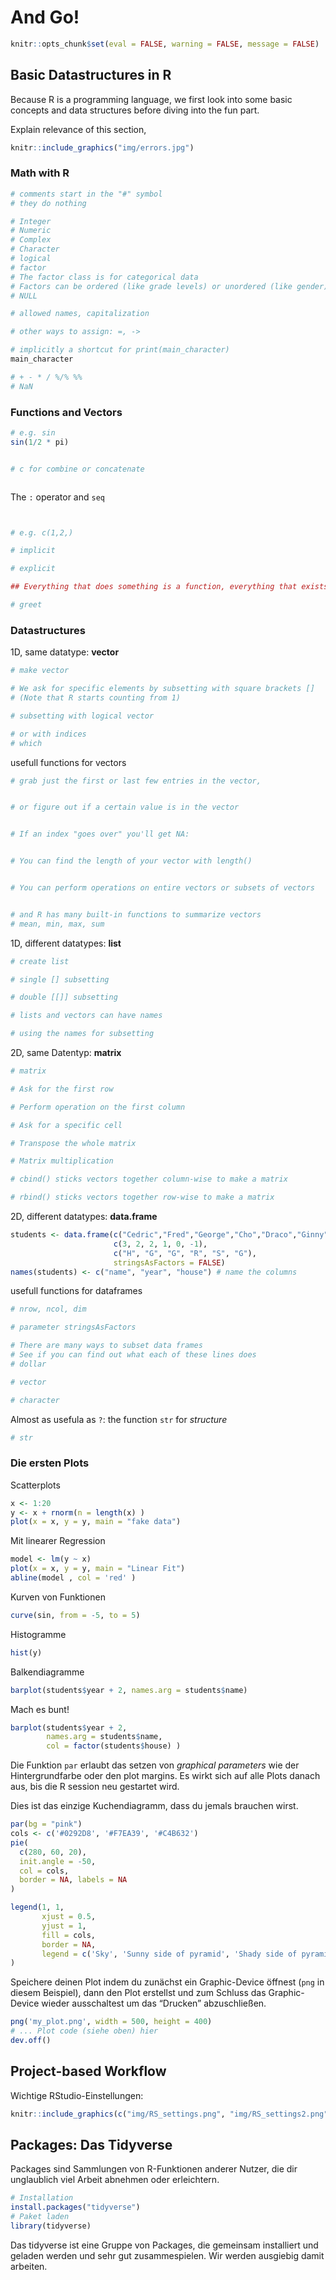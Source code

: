 # And Go! {#day1}

```r
knitr::opts_chunk$set(eval = FALSE, warning = FALSE, message = FALSE)
```

<!-- Slides! -->

## Basic Datastructures in R

Because R is a programming language, we first look into
some basic concepts and data structures before diving
into the fun part.

<!-- Open a new R-Script. -->

<!-- R and RStudio -->

<!-- Explanation, shortcut, mac vs pc -->

<!-- Inspired by [learnXinYminutes](https://learnxinyminutes.com/docs/r/). -->

Explain relevance of this section, 

```r
knitr::include_graphics("img/errors.jpg")
```

### Math with R

```r
# comments start in the "#" symbol
# they do nothing
```

<!-- datatypes -->

<!-- executing code -->

```r
# Integer
# Numeric
# Complex 
# Character
# logical
# factor
# The factor class is for categorical data
# Factors can be ordered (like grade levels) or unordered (like gender)
# NULL
```

<!-- variables -->

<!-- intuition -->

```r
# allowed names, capitalization

# other ways to assign: =, ->
```

<!-- getting the content of a variable -->

```r
# implicitly a shortcut for print(main_character)
main_character
```

<!-- basic math -->

```r
# + - * / %/% %% 
# NaN
```

### Functions and Vectors

<!-- importance of functions -->

<!-- functions and mathematical functions -->

```r
# e.g. sin
sin(1/2 * pi)

```

<!-- `?funktion`, F1 -->

```r

```

<!-- everything in R is a vector -->

```r
# c for combine or concatenate

```

<!-- vectorisation of operations -->

```r

```

The `:` operator and `seq`

```r

```

<!-- logical comparisons -->

<!-- also elementwise -->

```r


```


<!-- periodic reminder: error messages are your friends and completely normal -->

```r
# e.g. c(1,2,)

```

<!-- combination of different datatypes -->

```r
# implicit

# explicit

```

<!-- write your own first function -->

```r
## Everything that does something is a function, everything that exists is an object

# greet
```

### Datastructures

1D, same datatype: **vector**

```r
# make vector

# We ask for specific elements by subsetting with square brackets []
# (Note that R starts counting from 1)

# subsetting with logical vector

# or with indices
# which

```

usefull functions for vectors

```r
# grab just the first or last few entries in the vector,


# or figure out if a certain value is in the vector


# If an index "goes over" you'll get NA:


# You can find the length of your vector with length()


# You can perform operations on entire vectors or subsets of vectors


# and R has many built-in functions to summarize vectors
# mean, min, max, sum


```

1D, different datatypes: **list**

```r
# create list

# single [] subsetting

# double [[]] subsetting

# lists and vectors can have names

# using the names for subsetting
```

2D, same Datentyp: **matrix**

```r
# matrix

# Ask for the first row

# Perform operation on the first column

# Ask for a specific cell

# Transpose the whole matrix

# Matrix multiplication

# cbind() sticks vectors together column-wise to make a matrix

# rbind() sticks vectors together row-wise to make a matrix

```

2D, different datatypes: **data.frame**

```r
students <- data.frame(c("Cedric","Fred","George","Cho","Draco","Ginny"),
                       c(3, 2, 2, 1, 0, -1),
                       c("H", "G", "G", "R", "S", "G"),
                       stringsAsFactors = FALSE)
names(students) <- c("name", "year", "house") # name the columns
```

usefull functions for dataframes

```r
# nrow, ncol, dim

# parameter stringsAsFactors

# There are many ways to subset data frames
# See if you can find out what each of these lines does
# dollar

# vector

# character

```

Almost as usefula as `?`: the function `str` for _structure_

```r
# str
```

### Die ersten Plots

Scatterplots

```r
x <- 1:20
y <- x + rnorm(n = length(x) )
plot(x = x, y = y, main = "fake data")
```

Mit linearer Regression

```r
model <- lm(y ~ x)
plot(x = x, y = y, main = "Linear Fit")
abline(model , col = 'red' )
```

Kurven von Funktionen

```r
curve(sin, from = -5, to = 5)
```

Histogramme

```r
hist(y)
```

Balkendiagramme

```r
barplot(students$year + 2, names.arg = students$name)
```

Mach es bunt!

```r
barplot(students$year + 2,
        names.arg = students$name,
        col = factor(students$house) )
```

Die Funktion `par` erlaubt das setzen von _graphical parameters_
wie der Hintergrundfarbe oder den plot margins. Es wirkt sich
auf alle Plots danach aus, bis die R session neu gestartet wird.

Dies ist das einzige Kuchendiagramm, dass du jemals brauchen wirst.

```r
par(bg = "pink")
cols <- c('#0292D8', '#F7EA39', '#C4B632')
pie(
  c(280, 60, 20),
  init.angle = -50,
  col = cols,
  border = NA, labels = NA
)

legend(1, 1,
       xjust = 0.5,
       yjust = 1,
       fill = cols,
       border = NA,
       legend = c('Sky', 'Sunny side of pyramid', 'Shady side of pyramid')
)
```

Speichere deinen Plot indem du zunächst
ein Graphic-Device öffnest (`png` in diesem Beispiel),
dann den Plot erstellst und zum Schluss das Graphic-Device wieder
ausschaltest um das "Drucken" abzuschließen.

```r
png('my_plot.png', width = 500, height = 400)
# ... Plot code (siehe oben) hier
dev.off()
```

## Project-based Workflow

Wichtige RStudio-Einstellungen:

```r
knitr::include_graphics(c("img/RS_settings.png", "img/RS_settings2.png"))
```

## Packages: Das Tidyverse

Packages sind Sammlungen von R-Funktionen anderer Nutzer,
die dir unglaublich viel Arbeit abnehmen oder erleichtern.

```r
# Installation
install.packages("tidyverse")
# Paket laden
library(tidyverse)
```

Das tidyverse ist eine Gruppe von Packages, die gemeinsam installiert und geladen werden
und sehr gut zusammespielen. Wir werden ausgiebig damit arbeiten.



